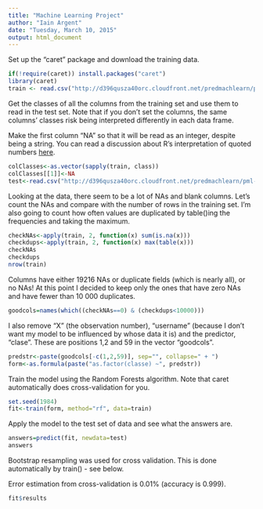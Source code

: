 ```yaml
---
title: "Machine Learning Project"
author: "Iain Argent"
date: "Tuesday, March 10, 2015"
output: html_document
---
```


Set up the "caret" package and download the training data.
```r
if(!require(caret)) install.packages("caret")
library(caret)
train <- read.csv("http://d396qusza40orc.cloudfront.net/predmachlearn/pml-training.csv", stringsAsFactors=F)
```

Get the classes of all the columns from the training set and use them to read in the test set. Note that if you don't set the columns, the same columns' classes risk being interpreted differently in each data frame.

Make the first column "NA" so that it will be read as an integer, despite being a string. You can read a discussion about R's interpretation of quoted numbers [here](http://r.789695.n4.nabble.com/read-table-with-quoted-integers-td4677249.html).
```r
colClasses<-as.vector(sapply(train, class))
colClasses[[1]]<-NA
test<-read.csv("http://d396qusza40orc.cloudfront.net/predmachlearn/pml-testing.csv", stringsAsFactors=F, colClasses=colClasses)
```

Looking at the data, there seem to be a lot of NAs and blank columns. Let's count the NAs and compare with the number of rows in the training set. I'm also going to count how often values are duplicated by table()ing the frequencies and taking the maximum.
```r
checkNAs<-apply(train, 2, function(x) sum(is.na(x)))
checkdups<-apply(train, 2, function(x) max(table(x)))
checkNAs
checkdups
nrow(train)
```

Columns have either 19216 NAs or duplicate fields (which is nearly all), or no NAs! At this point I decided to keep only the ones that have zero NAs and have fewer than 10 000 duplicates.

```r
goodcols=names(which((checkNAs==0) & (checkdups<10000)))
```

I also remove "X" (the observation number), "username" (because I don't want my model to be influenced by whose data it is) and the predictor, "clase". These are positions 1,2 and 59 in the vector "goodcols".

```r
predstr<-paste(goodcols[-c(1,2,59)], sep="", collapse=" + ")
form<-as.formula(paste("as.factor(classe) ~", predstr))
```

Train the model using the Random Forests algorithm. Note that caret automatically does cross-validation for you.
```r
set.seed(1984)
fit<-train(form, method="rf", data=train)
```

Apply the model to the test set of data and see what the answers are.
```r
answers=predict(fit, newdata=test)
answers
```

Bootstrap resampling was used for cross validation. This is done automatically by train() - see below.

Error estimation from cross-validation is 0.01% (accuracy is 0.999).
```r
fit$results
```